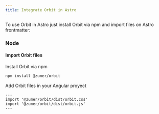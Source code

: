 ```yaml
---
title: Integrate Orbit in Astro
---
```


To use Orbit in Astro just install Orbit via npm and import files on Astro frontmatter:

### Node 

#### Import Orbit files

Install Orbit via npm

```bash
npm install @zumer/orbit
```

Add Orbit files in your Angular proyect


```mdx
---
import '@zumer/orbit/dist/orbit.css'
import '@zumer/orbit/dist/orbit.js'
---
```
